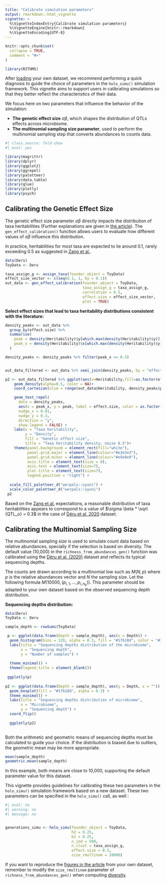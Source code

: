 ```yaml
---
title: "Calibrate simulation parameters"
output: rmarkdown::html_vignette
vignette: >
  %\VignetteIndexEntry{Calibrate simulation parameters}
  %\VignetteEngine{knitr::rmarkdown}
  %\VignetteEncoding{UTF-8}
---
```


```r
knitr::opts_chunk$set(
  collapse = TRUE,
  comment = "#>"
)
```

```r
library(RITHMS)
```

<!-- WARNING - This vignette is generated by {fusen} from dev/calibrate_params.Rmd: do not edit by hand -->


After [loading](https://solenepety.github.io/RITHMS/docs/articles/import-data.html) your own dataset, we recommend performing a quick diagnosis to guide the choice of parameters in the `holo_simu()` simulation framework. This vignette aims to support users in calibrating simulations so that they better reflect the characteristics of their data.

We focus here on two parameters that influence the behavior of the simulation:

- **The genetic effect size** $\sigma \beta$, which shapes the distribution of QTLs effects across microbiome. 
- **The multinomial sampling size parameter**, used to perform the multinomial sampling step that converts abundances to counts data. 

```r
#| class.source: fold-show
#| eval: yes

library(magrittr)
library(dplyr)
library(ggplot2)
library(ggrepel)
library(paletteer)
library(data.table)
library(glue)
library(plotly)
library(psych)
```


## Calibrating the Genetic Effect Size

The genetic effect size parameter $\sigma \beta$ directly impacts the distribution of taxa heritabilities (Further explanations are given in [the article](https://arxiv.org/abs/2502.07366)). The `gen_effect_calibration()` function allows users to evaluate how different values of $\sigma \beta$ influence this distribution.

In practice, heritabilities for most taxa are expected to lie around 0.1, rarely exceeding 0.5 as suggested in [Zang et al.](https://pubmed.ncbi.nlm.nih.gov/36102532/).
```r
data(Deru)
ToyData <- Deru
```


```r
taxa_assign_g <- assign_taxa(founder_object = ToyData)
effect_size_vector <- c(seq(0.1, 1, by = 0.1))
out_data <- gen_effect_calibration(founder_object = ToyData,
                                   taxa_assign_g = taxa_assign_g,
                                   correlation = 0.5,
                                   effect.size = effect_size_vector,
                                   plot = TRUE)
```


**Select effect sizes that lead to taxa heritability distributions consistent with the literature:**
```r
density_peaks <- out_data %>%
  group_by(effect.size) %>%
  summarise(
    peak = density(Heritability)$y[which.max(density(Heritability)$y)],
    peak_x = density(Heritability)$x[which.max(density(Heritability)$y)]
  )

density_peaks <- density_peaks %>% filter(peak_x <= 0.5)


out_data_filtered <- out_data %>% semi_join(density_peaks, by = "effect.size")

p2 <- out_data_filtered %>% ggplot(aes(x=Heritability,fill=as.factor(effect.size), label = as.factor(effect.size))) +
    geom_density(alpha=0.5, color = NA)+
    coord_cartesian(xlim = range(out_data$Heritability, density_peaks$peak_x))+

    geom_text_repel(
      data = density_peaks,
      aes(x = peak_x, y = peak, label = effect.size, color = as.factor(effect.size)),
      nudge_x = 0.01,
      nudge_y = 0.3,
      direction = "y",
      show.legend = FALSE) +
    labs(x = "Taxa heritability",
         y = "Density",
         fill = "Genetic effect size",
         title = "Taxa heritability density, noise 0.5")+
    theme(panel.background = element_rect(fill="white"),
          panel.grid.major = element_line(colour="#e3e3e3"),
          panel.grid.minor = element_line(colour="#e9e9e9"),
          axis.title = element_text(size = 8),
          axis.text = element_text(size=7),
          plot.title = element_text(size=7),
          legend.position = "right") +
  
  scale_fill_paletteer_d("werpals::uyuni") +
  scale_color_paletteer_d("werpals::uyuni")
 p2
```


Based on the [Zang et al.](https://pubmed.ncbi.nlm.nih.gov/36102532/) expectations, a reasonable distribution of taxa heritabilities appears to correspond to a value of $\sigma \beta * \sqrt {QTL_o} = 0.3$ in the case of [Déru et al. 2020](https://pmc.ncbi.nlm.nih.gov/articles/PMC7538339/) dataset.


## Calibrating the Multinomial Sampling Size

The multinomial sampling size is used to simulate count data based on relative abundances, specially if the selection is based on diversity. The default value (10,000) in the `richness_from_abundances_gen()` function was calibrated using the [Déru et al. (2020)](https://pmc.ncbi.nlm.nih.gov/articles/PMC7538339/) dataset and reflects its typical sequencing depths.

The counts are drawn according to a multinomial low such as $M(N,p)$ where $p$ is the relative abundances vector and $N$ the sampling size. Let the following formula $M(10000, (p_{i,1}, ..., p_{i,n_b}))$.
This parameter should be adapted to your own dataset based on the observed sequencing depth distribution.

**Sequencing depths distribution:**
```r
data(Deru)
ToyData <- Deru
```


```r
sample_depth <- rowSums(ToyData)

 p <- ggplot(data.frame(Depth = sample_depth), aes(x = Depth)) +
  geom_histogram(bins = 120, alpha = 0.3, fill = "#1f618d", color = "#1f618d") +
  labs(title = "Sequencing depths distribution of the microbiome",
       x = "Sequencing depth",
       y = "Number of samples") +
  
  theme_minimal() +
  theme(legend.title = element_blank())
 
 ggplotly(p)
 
p2 <- ggplot(data.frame(Depth = sample_depth), aes(y = Depth, x = "")) +
  geom_boxplot(fill = "#1f618d", alpha = 0.3) +
  theme_minimal() +
  labs(title = "Sequencing depths distribution of microbiome",
       x = "Microbiome",
       y = "Sequencing depth") +
  coord_flip()
  
  ggplotly(p2)
 
```


Both the arithmetic and geometric means of sequencing depths must be calculated to guide your choice. If the distribution is biased due to outliers, the geometric mean may be more appropriate.
```r
mean(sample_depth)
geometric.mean(sample_depth)
```


In this example, both means are close to 10,000, supporting the default parameter value for this dataset.


This vignette provides guidelines for calibrating these two parameters in the `holo_simu()` simulation framework based on a new dataset. These two parameters can be specified in the `holo_simu()` call, as well :
```r
#| eval: no
#| warning: no
#| message: no


generations_simu <- holo_simu(founder_object = ToyData,
                              h2 = 0.25,
                              b2 = 0.25,
                              n_ind = 500,
                              n_clust = taxa_assign_g,
                              effect.size = 0.3,
                              size_rmultinom = 10000)

```


If you want to reproduce the [figures in the article](https://solenepety.github.io/RITHMS/articles/generate-figures.html) from your own dataset, remember to modify the `size_rmultinom` parameter of `richness_from_abundances_gen()` when computing [diversity](https://solenepety.github.io/RITHMS/articles/generate-figures.html#alpha-diversity-remains-stable-across-generations).
